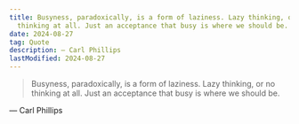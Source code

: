 ```yaml
---
title: Busyness, paradoxically, is a form of laziness. Lazy thinking, or no
  thinking at all. Just an acceptance that busy is where we should be.
date: 2024-08-27
tag: Quote
description: — Carl Phillips
lastModified: 2024-08-27
---
```

> Busyness, paradoxically, is a form of laziness. Lazy thinking, or no thinking at all. Just an acceptance that busy is where we should be.

— Carl Phillips